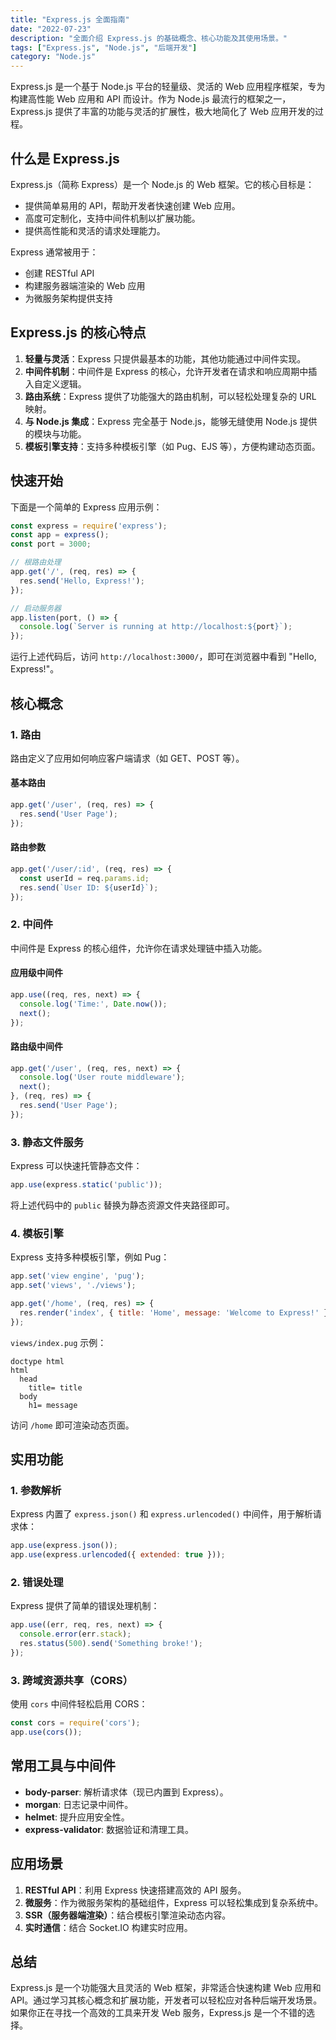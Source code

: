 ```yaml
---
title: "Express.js 全面指南"
date: "2022-07-23"
description: "全面介绍 Express.js 的基础概念、核心功能及其使用场景。"
tags: ["Express.js", "Node.js", "后端开发"]
category: "Node.js"
---
```


Express.js 是一个基于 Node.js 平台的轻量级、灵活的 Web 应用程序框架，专为构建高性能 Web 应用和 API 而设计。作为 Node.js 最流行的框架之一，Express.js 提供了丰富的功能与灵活的扩展性，极大地简化了 Web 应用开发的过程。

## 什么是 Express.js

Express.js（简称 Express）是一个 Node.js 的 Web 框架。它的核心目标是：

- 提供简单易用的 API，帮助开发者快速创建 Web 应用。
- 高度可定制化，支持中间件机制以扩展功能。
- 提供高性能和灵活的请求处理能力。

Express 通常被用于：

- 创建 RESTful API
- 构建服务器端渲染的 Web 应用
- 为微服务架构提供支持

## Express.js 的核心特点

1. **轻量与灵活**：Express 只提供最基本的功能，其他功能通过中间件实现。
2. **中间件机制**：中间件是 Express 的核心，允许开发者在请求和响应周期中插入自定义逻辑。
3. **路由系统**：Express 提供了功能强大的路由机制，可以轻松处理复杂的 URL 映射。
4. **与 Node.js 集成**：Express 完全基于 Node.js，能够无缝使用 Node.js 提供的模块与功能。
5. **模板引擎支持**：支持多种模板引擎（如 Pug、EJS 等），方便构建动态页面。

## 快速开始

下面是一个简单的 Express 应用示例：

```javascript
const express = require('express');
const app = express();
const port = 3000;

// 根路由处理
app.get('/', (req, res) => {
  res.send('Hello, Express!');
});

// 启动服务器
app.listen(port, () => {
  console.log(`Server is running at http://localhost:${port}`);
});
```

运行上述代码后，访问 `http://localhost:3000/`，即可在浏览器中看到 "Hello, Express!"。

## 核心概念

### 1. 路由

路由定义了应用如何响应客户端请求（如 GET、POST 等）。

#### 基本路由

```javascript
app.get('/user', (req, res) => {
  res.send('User Page');
});
```

#### 路由参数

```javascript
app.get('/user/:id', (req, res) => {
  const userId = req.params.id;
  res.send(`User ID: ${userId}`);
});
```

### 2. 中间件

中间件是 Express 的核心组件，允许你在请求处理链中插入功能。

#### 应用级中间件

```javascript
app.use((req, res, next) => {
  console.log('Time:', Date.now());
  next();
});
```

#### 路由级中间件

```javascript
app.get('/user', (req, res, next) => {
  console.log('User route middleware');
  next();
}, (req, res) => {
  res.send('User Page');
});
```

### 3. 静态文件服务

Express 可以快速托管静态文件：

```javascript
app.use(express.static('public'));
```

将上述代码中的 `public` 替换为静态资源文件夹路径即可。

### 4. 模板引擎

Express 支持多种模板引擎，例如 Pug：

```javascript
app.set('view engine', 'pug');
app.set('views', './views');

app.get('/home', (req, res) => {
  res.render('index', { title: 'Home', message: 'Welcome to Express!' });
});
```

`views/index.pug` 示例：

```pug
doctype html
html
  head
    title= title
  body
    h1= message
```

访问 `/home` 即可渲染动态页面。

## 实用功能

### 1. 参数解析

Express 内置了 `express.json()` 和 `express.urlencoded()` 中间件，用于解析请求体：

```javascript
app.use(express.json());
app.use(express.urlencoded({ extended: true }));
```

### 2. 错误处理

Express 提供了简单的错误处理机制：

```javascript
app.use((err, req, res, next) => {
  console.error(err.stack);
  res.status(500).send('Something broke!');
});
```

### 3. 跨域资源共享（CORS）

使用 `cors` 中间件轻松启用 CORS：

```javascript
const cors = require('cors');
app.use(cors());
```

## 常用工具与中间件

- **body-parser**: 解析请求体（现已内置到 Express）。
- **morgan**: 日志记录中间件。
- **helmet**: 提升应用安全性。
- **express-validator**: 数据验证和清理工具。

## 应用场景

1. **RESTful API**：利用 Express 快速搭建高效的 API 服务。
2. **微服务**：作为微服务架构的基础组件，Express 可以轻松集成到复杂系统中。
3. **SSR（服务器端渲染）**：结合模板引擎渲染动态内容。
4. **实时通信**：结合 Socket.IO 构建实时应用。

## 总结

Express.js 是一个功能强大且灵活的 Web 框架，非常适合快速构建 Web 应用和 API。通过学习其核心概念和扩展功能，开发者可以轻松应对各种后端开发场景。如果你正在寻找一个高效的工具来开发 Web 服务，Express.js 是一个不错的选择。

